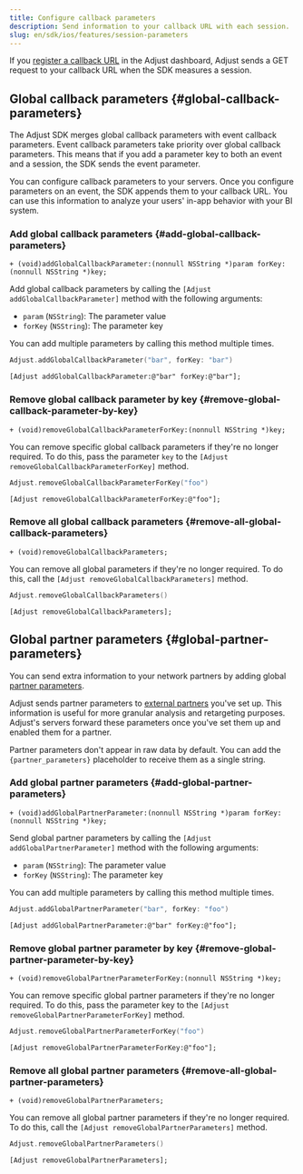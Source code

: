 ```yaml
---
title: Configure callback parameters
description: Send information to your callback URL with each session.
slug: en/sdk/ios/features/session-parameters
---
```


If you [register a callback URL](https://help.adjust.com/en/article/recommended-placeholders-callbacks) in the Adjust dashboard, Adjust sends a GET request to your callback URL when the SDK measures a session.

## Global callback parameters {#global-callback-parameters}

<Callout type="note">

The Adjust SDK merges global callback parameters with event callback parameters. Event callback parameters take priority over global callback parameters. This means that if you add a parameter key to both an event and a session, the SDK sends the event parameter.

</Callout>

You can configure callback parameters to your servers. Once you configure parameters on an event, the SDK appends them to your callback URL. You can use this information to analyze your users' in-app behavior with your BI system.

### Add global callback parameters {#add-global-callback-parameters}

<CodeBlock title="Method signature">

```objc
+ (void)addGlobalCallbackParameter:(nonnull NSString *)param forKey:(nonnull NSString *)key;
```

</CodeBlock>

Add global callback parameters by calling the `[Adjust addGlobalCallbackParameter]` method with the following arguments:

-  `param` (`NSString`): The parameter value
-  `forKey` (`NSString`): The parameter key

You can add multiple parameters by calling this method multiple times.

<Tabs>
<Tab title="Swift" sync="swift">

```swift
Adjust.addGlobalCallbackParameter("bar", forKey: "bar")
```

</Tab>
<Tab title="Objective-C" sync="objc">

```objc
[Adjust addGlobalCallbackParameter:@"bar" forKey:@"bar"];
```

</Tab>
</Tabs>

### Remove global callback parameter by key {#remove-global-callback-parameter-by-key}

<CodeBlock title="Method signature">

```objc
+ (void)removeGlobalCallbackParameterForKey:(nonnull NSString *)key;
```

</CodeBlock>

You can remove specific global callback parameters if they're no longer required. To do this, pass the parameter `key` to the `[Adjust removeGlobalCallbackParameterForKey]` method.

<Tabs>
<Tab title="Swift" sync="swift">

```swift
Adjust.removeGlobalCallbackParameterForKey("foo")
```

</Tab>
<Tab title="Objective-C" sync="objc">

```objc
[Adjust removeGlobalCallbackParameterForKey:@"foo"];
```

</Tab>
</Tabs>

### Remove all global callback parameters {#remove-all-global-callback-parameters}

<CodeBlock title="Method signature">

```objc
+ (void)removeGlobalCallbackParameters;
```

</CodeBlock>

You can remove all global parameters if they're no longer required. To do this, call the `[Adjust removeGlobalCallbackParameters]` method.

<Tabs>
<Tab title="Swift" sync="swift">

```swift
Adjust.removeGlobalCallbackParameters()
```

</Tab>
<Tab title="Objective-C" sync="objc">

```objc
[Adjust removeGlobalCallbackParameters];
```

</Tab>
</Tabs>

## Global partner parameters {#global-partner-parameters}

You can send extra information to your network partners by adding global [partner parameters](https://help.adjust.com/en/article/data-sharing-ad-network#map-parameters).

Adjust sends partner parameters to [external partners](https://help.adjust.com/en/article/integrated-partners) you've set up. This information is useful for more granular analysis and retargeting purposes. Adjust's servers forward these parameters once you've set them up and enabled them for a partner.

<Callout type="note">

Partner parameters don't appear in raw data by default. You can add the `{partner_parameters}` placeholder to receive them as a single string.

</Callout>

### Add global partner parameters {#add-global-partner-parameters}

<CodeBlock title="Method signature">

```objc
+ (void)addGlobalPartnerParameter:(nonnull NSString *)param forKey:(nonnull NSString *)key;
```

</CodeBlock>

Send global partner parameters by calling the `[Adjust addGlobalPartnerParameter]` method with the following arguments:

-  `param` (`NSString`): The parameter value
-  `forKey` (`NSString`): The parameter key

You can add multiple parameters by calling this method multiple times.

<Tabs>
<Tab title="Swift" sync="swift">

```swift
Adjust.addGlobalPartnerParameter("bar", forKey: "foo")
```

</Tab>
<Tab title="Objective-C" sync="objc">

```objc
[Adjust addGlobalPartnerParameter:@"bar" forKey:@"foo"];
```

</Tab>
</Tabs>

### Remove global partner parameter by key {#remove-global-partner-parameter-by-key}

<CodeBlock title="Method signature">

```objc
+ (void)removeGlobalPartnerParameterForKey:(nonnull NSString *)key;
```

</CodeBlock>

You can remove specific global partner parameters if they're no longer required. To do this, pass the parameter key to the `[Adjust removeGlobalPartnerParameterForKey]` method.

<Tabs>
<Tab title="Swift" sync="swift">

```swift
Adjust.removeGlobalPartnerParameterForKey("foo")
```

</Tab>
<Tab title="Objective-C" sync="objc">

```objc
[Adjust removeGlobalPartnerParameterForKey:@"foo"];
```

</Tab>
</Tabs>

### Remove all global partner parameters {#remove-all-global-partner-parameters}

<CodeBlock title="Method signature">

```objc
+ (void)removeGlobalPartnerParameters;
```

</CodeBlock>

You can remove all global partner parameters if they're no longer required. To do this, call the `[Adjust removeGlobalPartnerParameters]` method.

<Tabs>
<Tab title="Swift" sync="swift">

```swift
Adjust.removeGlobalPartnerParameters()
```

</Tab>
<Tab title="Objective-C" sync="objc">

```objc
[Adjust removeGlobalPartnerParameters];
```

</Tab>
</Tabs>
